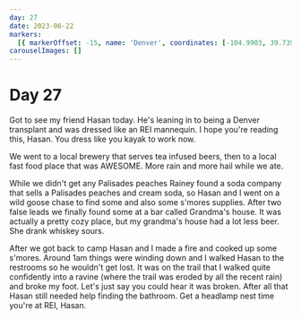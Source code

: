 ```yaml
---
day: 27
date: 2023-06-22
markers:
  [{ markerOffset: -15, name: 'Denver', coordinates: [-104.9903, 39.7392] }]
carouselImages: []
---
```


# Day 27

Got to see my friend Hasan today. He's leaning in to being a Denver transplant and was dressed like an REI mannequin. I hope you're reading this, Hasan. You dress like you kayak to work now.

We went to a local brewery that serves tea infused beers, then to a local fast food place that was AWESOME. More rain and more hail while we ate.

While we didn't get any Palisades peaches Rainey found a soda company that sells a Palisades peaches and cream soda, so Hasan and I went on a wild goose chase to find some and also some s'mores supplies. After two false leads we finally found some at a bar called Grandma's house. It was actually a pretty cozy place, but my grandma's house had a lot less beer. She drank whiskey sours.

After we got back to camp Hasan and I made a fire and cooked up some s'mores. Around 1am things were winding down and I walked Hasan to the restrooms so he wouldn't get lost. It was on the trail that I walked quite confidently into a ravine (where the trail was eroded by all the recent rain) and broke my foot. Let's just say you could hear it was broken. After all that Hasan still needed help finding the bathroom. Get a headlamp nest time you're at REI, Hasan.
